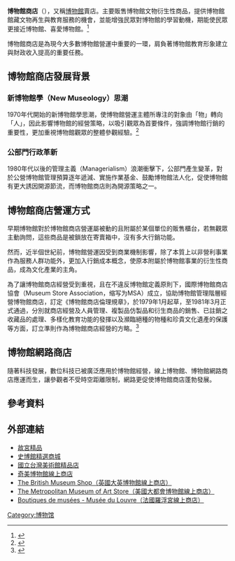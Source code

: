 '''博物館商店'''（{{lang-en|Museum Store, Museum Shop, Museum Gift Shop}}），又稱[[博物館|博物館]]賣店。主要販售博物館文物衍生性商品，提供博物館館藏文物再生與教育服務的機會，並能增強民眾對博物館的學習動機，期能使民眾更接近博物館、喜愛博物館。<ref name="黃光男">{{cite book |author1=黃光男 |title=博物館企業 |date=2007.2 |publisher=藝術家出版社 |location=台北 |pages=75~92}}</ref>

博物館商店是為現今大多數博物館營運中重要的一環，肩負著博物館教育形象建立與財政收入提高的重要任務。

== 博物館商店發展背景 ==

=== 新博物館學（New Museology）思潮 ===
1970年代開始的新博物館學思潮，使博物館營運主體所專注的對象由「物」轉向「人」，因此影響博物館的經營策略，以吸引觀眾為首要條件，強調博物館行銷的重要性，更加重視博物館觀眾的整體參觀經驗。<ref name="蔡怡怡">{{cite book |author1=蔡怡怡 |title=公營博物館之自營商店政策探討--以中正紀念堂管理處為例 |publisher=國立自然科學博物館 |location=台中 |url=http://readopac3.ncl.edu.tw/nclJournal/search/detail.jsp?sysId=0006671480&dtdId=000040&search_type=detail&la=ch }}{{Dead link}}</ref>

=== 公部門行政革新 ===
1980年代以後的管理主義（Managerialism）浪潮衝擊下，公部門產生變革，對於公營博物館管理預算逐年遞減、實施作業基金、鼓勵博物館法人化，促使博物館有更大誘因開源節流，而博物館商店則為開源策略之一。{{r|蔡怡怡}}

== 博物館商店營運方式 ==
早期博物館對於博物館商店營運屬被動的且附屬於某個單位的販售櫃台，若無觀眾主動詢問，這些商品是被鎖放在寄賣箱中，沒有多大行銷功能。

然而，近半個世紀前，博物館營運因受到商業機制影響，除了本質上以非營利事業作為服務人群功能外，更加入行銷成本概念，使原本附屬於博物館事業的衍生性商品，成為文化產業的主角。{{r|黃光男}}

為了讓博物館商店經營受到重視，且在不違反博物館定義原則下，國際博物館商店協會（Museum Store Association，缩写为MSA）成立，協助博物館管理階層經營博物館商店，訂定《博物館商店倫理規章》，於1979年1月起草，至1981年3月正式通過，分別就商店經營及人員管理、複製品仿製品和衍生商品的銷售、已註銷之收藏品的處理、多樣化教育功能的發揮以及瀕臨絕種的物種和珍貴文化遺產的保護等方面，訂立準則作為博物館商店經營的方略。<ref>{{cite book |author1=Barsook,Beverly, 張惠貞譯 |title=博物館賣店的倫理規章 |publisher=國立自然科學博物館 |location=台中 |url=http://readopac1.ncl.edu.tw/nclserialFront/search/summny_list.jsp?sysId=0005324905&dtdId=000040 }}{{Dead link}}</ref>

== 博物館網路商店 ==
隨著科技發展，數位科技已被廣泛應用於博物館經營，線上博物館、博物館網路商店應運而生，讓參觀者不受時空距離限制，網路更促使博物館商店蓬勃發展。{{cn}}

== 參考資料 ==
{{Reflist|2}}

== 外部連結 ==
* [https://www.npmshops.com/mainssl/modules/MySpace/index.ph 故宮精品]{{Dead link}}
* [https://www.nmhshop.com.tw/ 史博館精選商城]{{Wayback|url=https://www.nmhshop.com.tw/ |date=20210115235240 }}
* [https://www.vuittongroup.net/ 國立台灣美術館精品店]{{Wayback|url=https://www.vuittongroup.net/ |date=20201219085803 }}
* [https://shop.chimeimuseum.org/ 奇美博物館線上商店]{{Wayback|url=https://shop.chimeimuseum.org/ |date=20201214164802 }}
* [https://www.britishmuseumshoponline.org/ The British Museum Shop（英國大英博物館線上商店）]{{Wayback|url=https://www.britishmuseumshoponline.org/ |date=20210220184031 }}
* [https://store.metmuseum.org/ The Metropolitan Museum of Art Store（美國大都會博物館線上商店）]{{Wayback|url=https://store.metmuseum.org/ |date=20210225033702 }}
* [https://www.boutiquesdemusees.fr/en/shop/museum/musee-du-louvre/ Boutiques de musées - Musée du Louvre（法國羅浮宮線上商店）]{{Wayback|url=https://www.boutiquesdemusees.fr/en/shop/museum/musee-du-louvre/ |date=20210111163114 }}


[[Category:博物馆|Category:博物馆]]